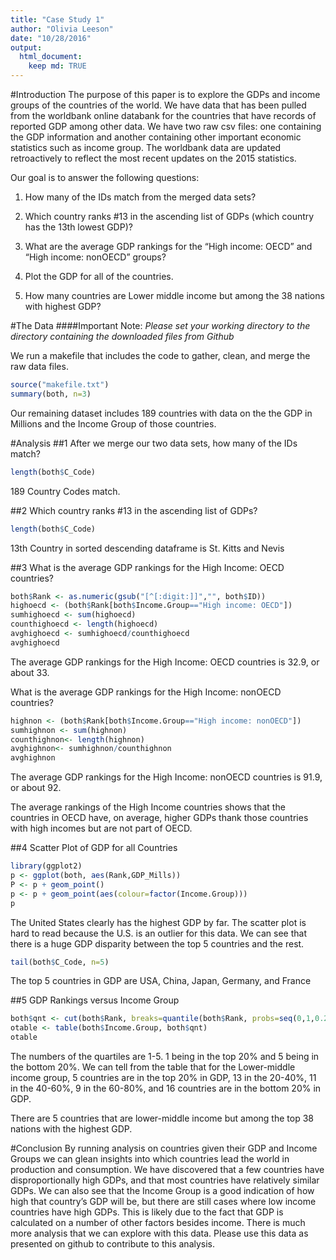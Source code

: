 ```yaml
---
title: "Case Study 1"
author: "Olivia Leeson"
date: "10/28/2016"
output: 
  html_document:
    keep md: TRUE
---
```



  
    
      
      
#Introduction 
The purpose of this paper is to explore the GDPs and income groups of the countries of the world. We have data that has been pulled from the worldbank online databank for the countries that have records of reported GDP among other data. We have two raw csv files: one containing the GDP information and another containing other important economic statistics such as income group. The worldbank data are updated retroactively to reflect the most recent updates on the 2015 statistics.

Our goal is to answer the following questions: 

1. How many of the IDs match from the merged data sets?  

2. Which country ranks #13 in the ascending list of GDPs (which country has the 13th lowest GDP)?  

3. What are the average GDP rankings for the "High income: OECD" and "High income:
nonOECD" groups?  

4. Plot the GDP for all of the countries.  

5. How many countries are Lower middle income but among the 38 nations with highest
GDP?  

  
  
    
#The Data
####Important Note: *Please set your working directory to the directory containing the downloaded files from Github*
  
  
We run a makefile that includes the code to gather, clean, and merge the raw data files.
```r
source("makefile.txt")
summary(both, n=3)
```
Our remaining dataset includes 189 countries with data on the the GDP in Millions and the Income Group of those countries.  



#Analysis
##1
After we merge our two data sets, how many of the IDs match?
```r
length(both$C_Code)
```
189 Country Codes match.

##2
Which country ranks #13 in the ascending list of GDPs?
```r
length(both$C_Code)
```
13th Country in sorted descending dataframe is St. Kitts and Nevis 

##3
What is the average GDP rankings for the High Income: OECD countries?
```r
both$Rank <- as.numeric(gsub("[^[:digit:]]","", both$ID))
highoecd <- (both$Rank[both$Income.Group=="High income: OECD"])
sumhighoecd <- sum(highoecd)
counthighoecd <- length(highoecd)
avghighoecd <- sumhighoecd/counthighoecd
avghighoecd
```
The average GDP rankings for the High Income: OECD countries is 32.9, or about 33.   

What is the average GDP rankings for the High Income: nonOECD countries?
```r
highnon <- (both$Rank[both$Income.Group=="High income: nonOECD"])
sumhighnon <- sum(highnon)
counthighnon<- length(highnon)
avghighnon<- sumhighnon/counthighnon
avghighnon
```
The average GDP rankings for the High Income: nonOECD countries is 91.9, or about 92.  

The average rankings of the High Income countries shows that the countries in OECD have, on average, higher GDPs thank those countries with high incomes but are not part of OECD.

##4
Scatter Plot of GDP for all Countries
```r
library(ggplot2)
p <- ggplot(both, aes(Rank,GDP_Mills))
P <- p + geom_point()
p <- p + geom_point(aes(colour=factor(Income.Group)))
p
```
  
  The United States clearly has the highest GDP by far. The scatter plot is hard to read because the U.S. is an outlier for this data. We can see that there is a huge GDP disparity between the top 5 countries and the rest. 
```r
tail(both$C_Code, n=5)
```
The top 5 countries in GDP are USA, China, Japan, Germany, and France


##5 
GDP Rankings versus Income Group
```r
both$qnt <- cut(both$Rank, breaks=quantile(both$Rank, probs=seq(0,1,0.2)), labels=1:5, include.lowest=TRUE)
otable <- table(both$Income.Group, both$qnt)
otable
```
The numbers of the quartiles are 1-5. 
1 being in the top 20% and 5 being in the bottom 20%. 
We can tell from the table that for the Lower-middle income group, 5 countries are in the top 20% in GDP, 13 in the 20-40%, 11 in the 40-60%, 9 in the 60-80%, and 16 countries are in the bottom 20% in GDP. 

There are 5 countries that are lower-middle income but among the top 38 nations with the highest GDP. 



#Conclusion
By running analysis on countries given their GDP and Income Groups we can glean insights into which countries lead the world in production and consumption. We have discovered that a few countries have disproportionally high GDPs, and that most countries have relatively similar GDPs. We can also see that the Income Group is a good indication of how high that country's GDP will be, but there are still cases where low income countries have high GDPs. This is likely due to the fact that GDP is calculated on a number of other factors besides income. There is much more analysis that we can explore with this data. Please use this data as presented on github to contribute to this analysis. 